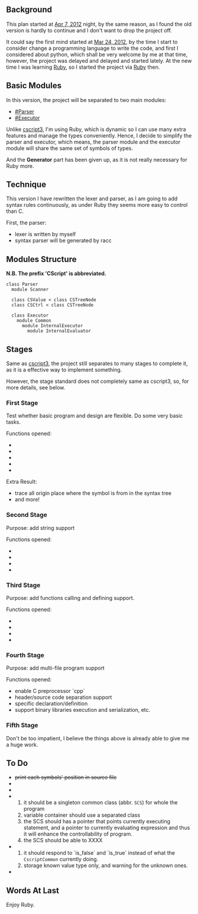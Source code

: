 == Background ==
This plan started at [[Apr 7, 2012]] night, by the same reason, as I found the old version is hardly to continue and I don't want to drop the project off.

It could say the first mind started at [[Mar 24, 2012]], by the time I start to consider change a programming language to write the code, and first I considered about python, which shall be very welcome by me at that time, however, the project was delayed and delayed and started lately. At the new time I was learning [[Ruby]], so I started the project via [[Ruby]] then.

== Basic Modules ==
In this version, the project will be separated to two main modules:
* [[#Parser]]
* [[#Executor]]
Unlike [[cscript3]], I'm using Ruby, which is dynamic so I can use many extra features and manage the types conveniently. Hence, I decide to simplify the parser and executor, which means, the parser module and the executor module will share the same set of symbols of types.

And the '''Generator''' part has been given up, as it is not really necessary for Ruby more.

== Technique ==
This version I have rewritten the lexer and parser, as I am going to add syntax rules continuously, as under Ruby they seems more easy to control than C.

First, the parser:
* lexer is written by myself
* syntax parser will be generated by racc

== Modules Structure ==
'''N.B. The prefix 'CScript' is abbreviated.'''

<pre>
class Parser
  module Scanner

  class CSValue < class CSTreeNode
  class CSCtrl < class CSTreeNode

  class Executor
    module Common
      module InternalExecutor
        module InternalEvaluator
</pre>


== Stages ==
Same as [[cscript3]], the project still separates to many stages to complete it, as it is a effective way to implement something.

However, the stage standard does not completely same as cscript3, so, for more details, see below.

{{DONE|Currently I'm doing the first stage.}}

{{DONE|I'll now delightedly announce that ''the first stage has been satisfactorily succeeded'' and mark the previous line done! What I'll do later is the next stage, enjoy going on. ([[User:ShouYa|Shou Ya]] 04:04, 14 April 2012 (CST))|date=morning, 17 April, 2012}}

{{DONE|The third stage.}}

{{DOING|The fourth :)}}

=== First Stage ===
Test whether basic program and design are flexible. Do some very basic tasks.

Functions opened:
* {{DONE|variable declaration and assignment}}
* {{DONE|print integer statement}}
* {{DONE|if statement for condition branching}}
* {{DONE|while loop}}
* {{DONE|basic arithmetic operations like '+/-/*/\/'}}

Extra Result:
* trace all origin place where the symbol is from in the syntax tree
* and more!

=== Second Stage ===
Purpose: add string support

Functions opened:
* {{DELAY|convert/cast between strings & integers each others|reason=it depends on function calling or stuff|date=03:42, 18 April 2012 (CST)}}
* {{DONE|output strings}}
* {{DONE|determine whether a string is empty and set to false}}
* {{DONE|implement the operations '+', '*' to string}}

=== Third Stage ===
Purpose: add functions calling and defining support.

Functions opened:
* {{DOING|a non-completed internal function library}}
* {{DONE|custom function definition|date=04:54, 19 April 2012 (CST)}}
* {{DONE|custom function calling|date=04:54, 19 April 2012 (CST)}}
* {{DELAY|custom function declaration|reason=it needs external file support, so it should be delayed to the next stage|date=04:54, 19 April 2012 (CST)}}

=== Fourth Stage ===
Purpose: add multi-file program support

Functions opened:
* enable C preprocessor `cpp`
* header/source code separation support
* specific declaration/definition
* support binary libraries execution and serialization, etc.

=== Fifth Stage ===
Don't be too impatient, I believe the things above is already able to give me a huge work.

== To Do ==
* <s>print each symbols' position in source file</s>
* {{TODO|jumping control in loop structure (refer to: ''rewrite runtime class'' ''#3'')}}
* {{DONE|remember the place where the variable first defined and most recent reassigned.}}
* {{DONE|rewrite runtime class}}
*# it should be a singleton common class (abbr. <code>SCS</code>) for whole the program
*# variable container should use a separated class
*# the SCS should has a pointer that points currently executing statement, and a pointer to currently evaluating expression and thus it will enhance the controllability of program.
*# the SCS should be able to XXXX
* {{DONE|write a `value class`, for just store cscript variant values.}}
*# it should respond to `is_false` and `is_true` instead of what the <code>CscriptCommon</code> currently doing.
*# storage known value type only, and warning for the unknown ones.
* {{TODO|respond to `<code>local</code>` and `<code>global</code>` to define variable explicitly.}}

== Words At Last ==
Enjoy Ruby.


